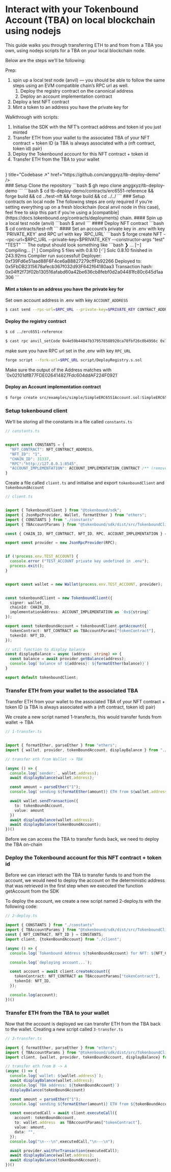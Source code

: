 
# Interact with your Tokenbound Account (TBA) on local blockchain using nodejs

This guide walks you through transferring ETH to and from from a TBA you own, using nodejs scripts for a TBA on your local blockchain node.

Below are the steps we’ll be following:

Prep:
1. spin up a local test node (anvil) — you should be able to follow the same steps using an EVM compatible chain’s RPC url as well.
    1. Deploy the registry contract on the canonical address
    2. Deploy an account implementation contract
2. Deploy a test NFT contract
3. Mint a token to an address you have the private key for

Walkthrough with scripts:

1. Initialise the SDK with the NFT’s contract address and token id you just minted
2. Transfer ETH from your wallet to the associated TBA of your NFT contract + token ID (a TBA is always associated with a (nft contract, token id) pair)
3. Deploy the Tokenbound account for this NFT contract + token id
4. Transfer ETH from the TBA to your wallet
<br />
<Card
  icon={<BiCodeAlt style={{placeSelf: "center"}} />}
  title="Codebase ↗️"
  href="https://github.com/anggxyz/tb-deploy-demo"
/>
<br />

<Steps>
### Setup
Clone the repository
```bash
$ gh repo clone anggxyz/tb-deploy-demo
```
```bash
$ cd tb-deploy-demo/contracts/erc6551-reference && forge build && cd ../test-nft && forge build && cd ../../
```
### Setup contracts on local node
The following steps are only required if you’re setting everything up on a fresh blockchain (local anvil node in this case), feel free to skip this part if you’re using a [compatible](https://docs.tokenbound.org/contracts/deployments) chain.
#### Spin up a local test node (anvil)
```bash
$ anvil
```
#### Deploy NFT contract
```bash
$ cd contracts/test-nft
```
#### Set an account’s private key in .env with key `PRIVATE_KEY` and RPC url with key `RPC_URL`
```bash
$ forge create NFT --rpc-url=$RPC_URL --private-key=$PRIVATE_KEY --constructor-args "test" "TEST"
```
The output should look something like
```bash
❯ ...
[⠒] Compiling...
[⠃] Compiling 5 files with 0.8.10
[⠊] Solc 0.8.10 finished in 243.92ms
Compiler run successful!
Deployer: 0xf39Fd6e51aad88F6F4ce6aB8827279cffFb92266
Deployed to: 0x5FbDB2315678afecb367f032d93F642f64180aa3
Transaction hash: 0x04ff2f73f02b130516afabd60a42be636cb8febf0d2a04481fc80c645d1aa306
```

#### Mint a token to an address you have the private key for
Set own account address in .env with key `ACCOUNT_ADDRESS`
```bash
$ cast send --rpc-url=$RPC_URL --private-key=$PRIVATE_KEY CONTRACT_ADDRESS "mintTo(address)" $ACCOUNT_ADDRESS
```
#### Deploy the registry contract
```bash
$ cd ../erc6551-reference
```
```bash
$ cast rpc anvil_setCode 0x4e59b44847b379578588920ca78fbf26c0b4956c 0x7fffffffffffffffffffffffffffffffffffffffffffffffffffffffffffffffe03601600081602082378035828234f58015156039578182fd5b8082525050506014600cf3
```
make sure you have RPC url set in the .env with key `RPC_URL`
```bash
forge script --fork-url=$RPC_URL script/DeployRegistry.s.sol
```
<Callout emoji="⚠️" type="warning">
Make sure the output of the Address matches with `0x02101dfB77FDE026414827Fdc604ddAF224F0921`
</Callout>

#### Deploy an Account implementation contract
```bash
$ forge create src/examples/simple/SimpleERC6551Account.sol:SimpleERC6551Account --rpc-url=$RPC_URL --private-key=$PRIVATE_KEY
```
### Setup tokenbound client
We’ll be storing all the constants in a file called `constants.ts`
```typescript
// constants.ts


export const CONSTANTS = {
  "NFT_CONTRACT": NFT_CONTRACT_ADDRESS,
  "NFT_ID": "1",
  "CHAIN_ID": 31337,
  "RPC":"http://127.0.0.1:8545",
  "ACCOUNT_IMPLEMENTATION": ACCOUNT_IMPLEMENTATION_CONTRACT /** (remove this key if using an EVM compatible chain, this key is only required for local/fresh chain)  **/
}
```

Create a file called `client.ts` and initialise and export `tokenboundClient` and `tokenboundAccount`

```typescript
// client.ts


import { TokenboundClient } from "@tokenbound/sdk";
import { JsonRpcProvider, Wallet, formatEther } from "ethers";
import { CONSTANTS } from "./constants"
import { TBAccountParams } from "@tokenbound/sdk/dist/src/TokenboundClient";

const { CHAIN_ID, NFT_CONTRACT, NFT_ID, RPC, ACCOUNT_IMPLEMENTATION } = CONSTANTS;

export const provider = new JsonRpcProvider(RPC);


if (!process.env.TEST_ACCOUNT) {
  console.error ("TEST_ACCOUNT private key undefined in .env");
  process.exit();
}


export const wallet = new Wallet(process.env.TEST_ACCOUNT, provider);


const tokenboundClient = new TokenboundClient({
  signer: wallet,
  chainId: CHAIN_ID,
  implementationAddress: ACCOUNT_IMPLEMENTATION as `0x${string}`
});

export const tokenBoundAccount = tokenboundClient.getAccount({
  tokenContract: NFT_CONTRACT as TBAccountParams["tokenContract"],
  tokenId: NFT_ID,
});

// util function to display balance
const displayBalance = async (address: string) => {
  const balance = await provider.getBalance(address);
  console.log(`balance of ${address}: ${formatEther(balance)}`)
}

export default tokenboundClient;
```
### Transfer ETH from your wallet to the associated TBA
Transfer ETH from your wallet to the associated TBA of your NFT contract + token ID (a TBA is always associated with a (nft contract, token id) pair)

We create a new script named 1-transfer.ts, this would transfer funds from wallet → TBA

```typescript
// 1-transfer.ts


import { formatEther, parseEther } from "ethers";
import { wallet, provider, tokenBoundAccount, displayBalance } from "./client";

// transfer eth from Wallet -> TBA

(async () => {
  console.log(`sender:`, wallet.address);
  await displayBalance(wallet.address);

  const amount = parseEther("1");
  console.log(`sending ${formatEther(amount)} ETH from ${wallet.address} to ${tokenBoundAccount}`);

  await wallet.sendTransaction({
    to: tokenBoundAccount,
    value: amount
  })
  await displayBalance(wallet.address);
  await displayBalance(tokenBoundAccount);
})()
```
<Callout emoji="👉" type="info">
Before we can access the TBA to transfer funds back, we need to deploy the TBA on-chain
</Callout>

### Deploy the Tokenbound account for this NFT contract + token id
Before we can interact with the TBA to transfer funds to and from the account, we would need to deploy the account on the deterministic address that was retrieved in the first step when we executed the function getAccount from the SDK

To deploy the account, we create a new script named 2-deploy.ts with the following code:

```typescript
// 2-deploy.ts

import { CONSTANTS } from "./constants"
import { TBAccountParams } from "@tokenbound/sdk/dist/src/TokenboundClient";
const { NFT_CONTRACT, NFT_ID } = CONSTANTS;
import client, {tokenBoundAccount} from "./client";

(async () => {
  console.log(`Tokenbound Address ${tokenBoundAccount} for NFT: ${NFT_CONTRACT} and NFT ID: ${NFT_ID}`);

  console.log(`deploying account...`);

  const account = await client.createAccount({
    tokenContract: NFT_CONTRACT as TBAccountParams["tokenContract"],
    tokenId: NFT_ID,
  });

  console.log(account);
})()
```

### Transfer ETH from the TBA to your wallet
Now that the account is deployed we can transfer ETH from the TBA back to the wallet. Creating a new script called `3-transfer.ts`
```typescript
// 3-transfer.ts

import { formatEther, parseEther } from "ethers";
import { TBAccountParams } from "@tokenbound/sdk/dist/src/TokenboundClient";
import client, {wallet, provider, tokenBoundAccount, displayBalance} from "./client";

// transfer eth from B -> A
(async () => {
  console.log(`wallet: ${wallet.address}`);
  await displayBalance(wallet.address);
  console.log(`TBA address: ${tokenBoundAccount}`)
  displayBalance(tokenBoundAccount)

  const amount = parseEther("1");
  console.log(`sending ${formatEther(amount)} ETH from ${tokenBoundAccount} to ${wallet.address}`);

  const executedCall = await client.executeCall({
    account: tokenBoundAccount,
    to: wallet.address  as TBAccountParams["tokenContract"],
    value: amount,
    data: "",
  });
  console.log("\n---\n",executedCall,"\n---\n");

  await provider.waitForTransaction(executedCall);
  await displayBalance(wallet.address);
  await displayBalance(tokenBoundAccount);
})()
```
</Steps>